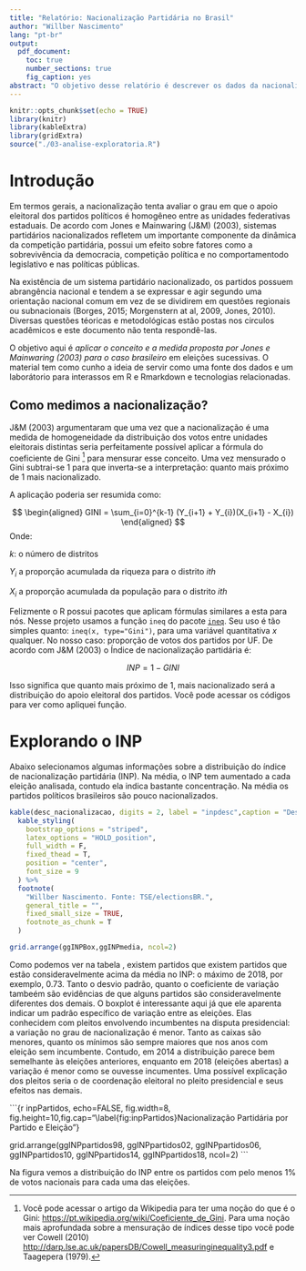 ```yaml
---
title: "Relatório: Nacionalização Partidária no Brasil"
author: "Willber Nascimento"
lang: "pt-br"
output:
  pdf_document:
    toc: true
    number_sections: true
    fig_caption: yes
abstract: "O objetivo desse relatório é descrever os dados da nacionalização dos partidos e do sistema partidário brasileiro. Coletamos dados do desempenho eleitoral dos partidos nos pleitos da Câmara dos Deputados de 1998-2018 e aplicamos a fórmula de Gini para criamos o Índice de Nacionalização Partidária (INP) e o Índice de Nacionalização do Sistema Partidário (INSP), seguindo o modelo proposto por Jones e Mainwaring (2003). Ao todo temos informações para todos os partidos que lançaram candidatura para deputado federal neste período.  Combinamos estatística descritiva e visualização de dados para exarminarmos o grau de nacionalização dos partidos e do sistema partidário brasileiro. Os resultados preliminares indicam: (1) na média os partidos são pouco nacionalizados; (2) PMDB, PT, PSDB, PP e PR são os partidos mais nacionalizados do brasil; (3); (4)."
---
```


```r
knitr::opts_chunk$set(echo = TRUE)
library(knitr)
library(kableExtra)
library(gridExtra)
source("./03-analise-exploratoria.R")

```

# Introdução

Em termos gerais, a nacionalização tenta avaliar o grau em que o apoio eleitoral dos partidos políticos é homogêneo entre as unidades federativas estaduais. De acordo com Jones e Mainwaring (J&M) (2003), sistemas partidários nacionalizados refletem um importante componente da dinâmica da competição partidária, possui um efeito sobre fatores como a sobrevivência da democracia, competição política e no comportamentodo legislativo e nas políticas públicas.

Na existência de um sistema partidário nacionalizado, os partidos possuem abrangência nacional e tendem a se expressar e agir segundo uma orientação nacional comum em vez de se dividirem em questões regionais ou subnacionais (Borges, 2015; Morgenstern at al, 2009, Jones, 2010). Diversas questões téoricas e metodológicas estão postas nos circulos acadêmicos e este documento não tenta respondê-las. 

O objetivo aqui é *aplicar o conceito e a medida proposta por Jones e Mainwaring (2003) para o caso brasileiro* em eleições sucessivas. O material tem como cunho a ideia de servir como uma fonte dos dados e um laborátorio para interassos em R e Rmarkdown e tecnologias relacionadas. 

## Como medimos a nacionalização?

J&M (2003) argumentaram que uma vez que a nacionalização é uma medida de homogeneidade da distribuição dos votos entre unidades eleitorais distintas seria perfeitamente possível aplicar a fórmula do coeficiente de Gini ^[Você pode acessar o artigo da Wikipedia para ter uma noção do que é o Gini: <https://pt.wikipedia.org/wiki/Coeficiente_de_Gini>. Para uma noção mais aprofundada sobre a mensuração de índices desse tipo você pode ver Cowell (2010) <http://darp.lse.ac.uk/papersDB/Cowell_measuringinequality3.pdf> e Taagepera (1979).] para mensurar esse conceito. Uma vez mensurado o Gini subtrai-se 1 para que inverta-se a interpretação: quanto mais próximo de 1 mais nacionalizado. 

A aplicação poderia ser resumida como:

$$
\begin{aligned}
 GINI = \sum_{i=0}^{k-1} (Y_{i+1} + Y_{i})(X_{i+1} - X_{i})
\end{aligned}
$$
Onde:

$k$: o número de distritos

$Y_i$ a proporção acumulada da riqueza para o distrito $ith$

$X_i$ a proporção acumulada da população para o distrito $ith$

Felizmente o R possui pacotes que aplicam fórmulas similares a esta para nós. Nesse projeto usamos a função `ineq` do pacote [`ineq`](https://www.rdocumentation.org/packages/ineq/versions/0.2-13). Seu uso é tão simples quanto: ```ineq(x, type="Gini")```, para uma variável quantitativa *x* qualquer. No nosso caso: proporção de votos dos partidos por UF. De acordo com J&M (2003) o Índice de nacionalização partidária é:

$$
INP = 1 - GINI
$$

Isso significa que quanto mais próximo de 1, mais nacionalizado será a distribuição do 
apoio eleitoral dos partidos. Você pode acessar os códigos para ver como apliquei função.

# Explorando o INP

Abaixo selecionamos algumas informações sobre a distribuição do índice de nacionalização partidária (INP). Na média, o INP tem aumentado a cada eleição analisada, contudo ela indica bastante concentração. Na média os partidos políticos brasileiros são pouco nacionalizados.

```r
kable(desc_nacionalizacao, digits = 2, label = "inpdesc",caption = "Descritivos INP por eleição") %>%
  kable_styling(
    bootstrap_options = "striped",
    latex_options = "HOLD_position",
    full_width = F,
    fixed_thead = T,
    position = "center",
    font_size = 9
  ) %>%
  footnote(
    "Willber Nascimento. Fonte: TSE/electionsBR.",
    general_title = "",
    fixed_small_size = TRUE,
    footnote_as_chunk = T
  )
```

```r

grid.arrange(ggINPBox,ggINPmedia, ncol=2)

```

Como podemos ver na tabela \ref{tab:inpdesc}, existem partidos que existem partidos que estão consideravelmente acima da média no INP: o máximo de 2018, por exemplo, 0.73. Tanto o desvio padrão, quanto o coeficiente de variação tambeém são evidências de que alguns partidos são consideravelmente diferentes dos demais. O boxplot é interessante aqui já que ele aparenta indicar um padrão específico de variação entre as eleições. Elas conhecidem com pleitos envolvendo incumbentes na disputa presidencial: a variação no grau de nacionalização é menor. Tanto as caixas são menores, quanto os mínimos são sempre maiores que nos anos com eleição sem incumbente. Contudo, em 2014 a distribuição parece bem semelhante às eleições anteriores, enquanto em 2018 (eleições abertas) a variação é menor como se ouvesse incumentes.  Uma possível explicação dos pleitos seria o de coordenação eleitoral no pleito presidencial e seus efeitos nas demais. 

```{r inpPartidos, echo=FALSE, fig.width=8, fig.height=10,fig.cap="\\label{fig:inpPartidos}Nacionalização Partidária por Partido e Eleição"}

grid.arrange(ggINPpartidos98, ggINPpartidos02,
             ggINPpartidos06, ggINPpartidos10,
             ggINPpartidos14, ggINPpartidos18, ncol=2)
```

Na figura  \ref{fig:inpPartidos} vemos a distribuição do INP entre os partidos com pelo menos 1% de votos nacionais para cada uma das eleições.